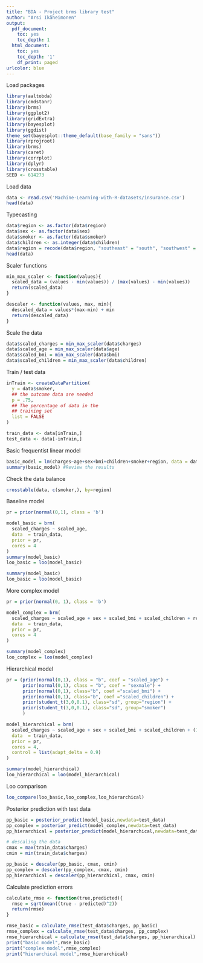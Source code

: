 ```yaml
---
title: "BDA - Project brms library test"
author: "Arsi Ikäheimonen"
output:
  pdf_document:
    toc: yes
    toc_depth: 1
  html_document:
    toc: yes
    toc_depth: '1'
    df_print: paged
urlcolor: blue
---
```


\newpage

Load packages
```r
library(aaltobda)
library(cmdstanr)
library(brms)
library(ggplot2)
library(gridExtra)
library(bayesplot)
library(ggdist)
theme_set(bayesplot::theme_default(base_family = "sans"))
library(rprojroot)
library(brms)
library(caret)
library(corrplot)
library(dplyr)
library(crosstable)
SEED <- 614273
```


Load data
```r
data <- read.csv('Machine-Learning-with-R-datasets/insurance.csv')
head(data)
```

Typecasting
```r
data$region <- as.factor(data$region)
data$sex <- as.factor(data$sex)
data$smoker <- as.factor(data$smoker)
data$children <- as.integer(data$children)
data$region = recode(data$region, "southeast" = "south", "southwest" = "south", "northeast" = "north", "northwest" = "north")
head(data)
```
Scaler functions
```r
min_max_scaler <- function(values){
  scaled_data = (values - min(values)) / (max(values) - min(values))
  return(scaled_data)
}

descaler <- function(values, max, min){
  descaled_data = values*(max-min) + min
  return(descaled_data)
}
```
Scale the data
```r
data$scaled_charges = min_max_scaler(data$charges)
data$scaled_age = min_max_scaler(data$age)
data$scaled_bmi = min_max_scaler(data$bmi)
data$scaled_children = min_max_scaler(data$children)
```
Train / test data
```r
inTrain <- createDataPartition(
  y = data$smoker,
  ## the outcome data are needed
  p = .75,
  ## The percentage of data in the
  ## training set
  list = FALSE
)

train_data <- data[inTrain,]
test_data <- data[-inTrain,]
```

Basic frequentist linear model
```r
basic_model = lm(charges~age+sex+bmi+children+smoker+region, data = data) #Create the linear regression
summary(basic_model) #Review the results
```
Check the data balance
```r
crosstable(data, c(smoker,), by=region)
```

Baseline model
```r
pr = prior(normal(0,1), class = 'b') 

model_basic = brm(
  scaled_charges ~ scaled_age,
  data  = train_data,
  prior = pr,
  cores = 4
)
summary(model_basic)
loo_basic = loo(model_basic)
```

```r
summary(model_basic)
loo_basic = loo(model_basic)
```

More complex model
```r
pr = prior(normal(0, 1), class = 'b')

model_complex = brm(
  scaled_charges ~ scaled_age + sex + scaled_bmi + scaled_children + region + smoker, 
  data  = train_data,
  prior = pr,
  cores = 4
)
```

```r
summary(model_complex)
loo_complex = loo(model_complex)
```

Hierarchical model
```r
pr = (prior(normal(0,1), class = "b", coef = "scaled_age") +
      prior(normal(0,1), class = "b", coef = "sexmale") +
      prior(normal(0,1), class="b", coef ="scaled_bmi") +
      prior(normal(0,1), class="b", coef ="scaled_children") +
      prior(student_t(3,0,0.1), class="sd", group="region") +
      prior(student_t(3,0,0.1), class="sd", group="smoker")
      )

model_hierarchical = brm(
  scaled_charges ~ scaled_age + sex + scaled_bmi + scaled_children + (1|region) + (1|smoker),
  data  = train_data,
  prior = pr,
  cores = 4,
  control = list(adapt_delta = 0.9)
)
```

```r
summary(model_hierarchical)
loo_hierarchical = loo(model_hierarchical)
```

Loo comparison
```r
loo_compare(loo_basic,loo_complex,loo_hierarchical)
```

Posterior prediction with test data
```r
pp_basic = posterior_predict(model_basic,newdata=test_data)
pp_complex = posterior_predict(model_complex,newdata=test_data)
pp_hierarchical = posterior_predict(model_hierarchical,newdata=test_data)

# descaling the data
cmax = max(train_data$charges)
cmin = min(train_data$charges)

pp_basic = descaler(pp_basic, cmax, cmin)
pp_complex = descaler(pp_complex, cmax, cmin)
pp_hierarchical = descaler(pp_hierarchical, cmax, cmin)
```

Calculate prediction errors
```r
calculate_rmse <- function(true,predicted){
  rmse = sqrt(mean((true - predicted)^2)) 
  return(rmse)
}

rmse_basic = calculate_rmse(test_data$charges, pp_basic)
rmse_complex = calculate_rmse(test_data$charges, pp_complex)
rmse_hierarchical = calculate_rmse(test_data$charges, pp_hierarchical)
print("basic model",rmse_basic)
print("complex model",rmse_complex)
print("hierarchical model",rmse_hierarchical)
```



